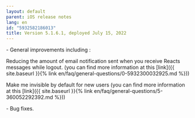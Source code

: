 ```yaml
---
layout: default
parent: iOS release notes
lang: en
id: "5932582186013"
title: Version 5.1.6.1, deployed July 15, 2022
---
```

\- General improvements including :

Reducing the amount of email notification sent when you receive Reacts messages while logout. (you can find more information at this [link]({{ site.baseurl }}{% link en/faq/general-questions/0-5932300032925.md %}))

Make me invisible by default for new users (you can find more information at this [link]({{ site.baseurl }}{% link en/faq/general-questions/5-360052292392.md %}))

\- Bug fixes.


